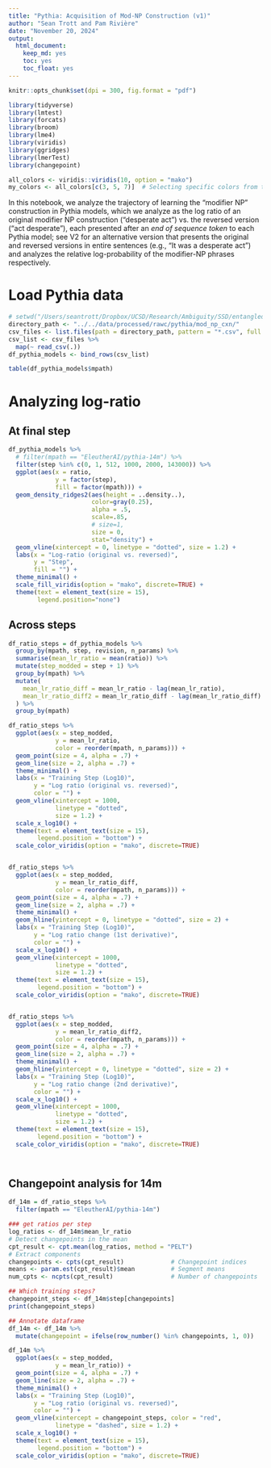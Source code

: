 ```yaml
---
title: "Pythia: Acquisition of Mod-NP Construction (v1)"
author: "Sean Trott and Pam Rivière"
date: "November 20, 2024"
output:
  html_document:
    keep_md: yes
    toc: yes
    toc_float: yes
---
```


```r
knitr::opts_chunk$set(dpi = 300, fig.format = "pdf")
```


```r
library(tidyverse)
library(lmtest)
library(forcats)
library(broom)
library(lme4)
library(viridis)
library(ggridges)
library(lmerTest)
library(changepoint)

all_colors <- viridis::viridis(10, option = "mako")
my_colors <- all_colors[c(3, 5, 7)]  # Selecting specific colors from the palette
```


In this notebook, we analyze the trajectory of learning the "modifier NP" construction in Pythia models, which we analyze as the log ratio of an original modifier NP construction ("desperate act") vs. the reversed version ("act desperate"), each presented after an *end of sequence token* to each Pythia model; see V2 for an alternative version that presents the original and reversed versions in entire sentences (e.g., "It was a desperate act") and analyzes the relative log-probability of the modifier-NP phrases respectively.

# Load Pythia data


```r
# setwd("/Users/seantrott/Dropbox/UCSD/Research/Ambiguity/SSD/entangled_meanings/src/analysis/")
directory_path <- "../../data/processed/rawc/pythia/mod_np_cxn/"
csv_files <- list.files(path = directory_path, pattern = "*.csv", full.names = TRUE)
csv_list <- csv_files %>%
  map(~ read_csv(.))
df_pythia_models <- bind_rows(csv_list)

table(df_pythia_models$mpath)

```


# Analyzing log-ratio

## At final step

```r
df_pythia_models %>%
  # filter(mpath == "EleutherAI/pythia-14m") %>%
  filter(step %in% c(0, 1, 512, 1000, 2000, 143000)) %>%
  ggplot(aes(x = ratio,
             y = factor(step),
             fill = factor(mpath))) +
  geom_density_ridges2(aes(height = ..density..), 
                       color=gray(0.25), 
                       alpha = .5, 
                       scale=.85, 
                       # size=1, 
                       size = 0,
                       stat="density") +
  geom_vline(xintercept = 0, linetype = "dotted", size = 1.2) +
  labs(x = "Log-ratio (original vs. reversed)",
       y = "Step",
       fill = "") +
  theme_minimal() +
  scale_fill_viridis(option = "mako", discrete=TRUE) +
  theme(text = element_text(size = 15),
        legend.position="none")
```


## Across steps

```r
df_ratio_steps = df_pythia_models %>% 
  group_by(mpath, step, revision, n_params) %>%
  summarise(mean_lr_ratio = mean(ratio)) %>%
  mutate(step_modded = step + 1) %>%
  group_by(mpath) %>%
  mutate(
    mean_lr_ratio_diff = mean_lr_ratio - lag(mean_lr_ratio),
    mean_lr_ratio_diff2 = mean_lr_ratio_diff - lag(mean_lr_ratio_diff)
  ) %>%
  group_by(mpath) 

df_ratio_steps %>%
  ggplot(aes(x = step_modded,
             y = mean_lr_ratio,
             color = reorder(mpath, n_params))) +
  geom_point(size = 4, alpha = .7) +
  geom_line(size = 2, alpha = .7) +
  theme_minimal() +
  labs(x = "Training Step (Log10)",
       y = "Log ratio (original vs. reversed)",
       color = "") +
  geom_vline(xintercept = 1000, 
             linetype = "dotted", 
             size = 1.2) +
  scale_x_log10() +
  theme(text = element_text(size = 15),
        legend.position = "bottom") +
  scale_color_viridis(option = "mako", discrete=TRUE)


df_ratio_steps %>%
  ggplot(aes(x = step_modded,
             y = mean_lr_ratio_diff,
             color = reorder(mpath, n_params))) +
  geom_point(size = 4, alpha = .7) +
  geom_line(size = 2, alpha = .7) +
  theme_minimal() +
  geom_hline(yintercept = 0, linetype = "dotted", size = 2) +
  labs(x = "Training Step (Log10)",
       y = "Log ratio change (1st derivative)",
       color = "") +
  scale_x_log10() +
  geom_vline(xintercept = 1000, 
             linetype = "dotted", 
             size = 1.2) +
  theme(text = element_text(size = 15),
        legend.position = "bottom") +
  scale_color_viridis(option = "mako", discrete=TRUE)


df_ratio_steps %>%
  ggplot(aes(x = step_modded,
             y = mean_lr_ratio_diff2,
             color = reorder(mpath, n_params))) +
  geom_point(size = 4, alpha = .7) +
  geom_line(size = 2, alpha = .7) +
  theme_minimal() +
  geom_hline(yintercept = 0, linetype = "dotted", size = 2) +
  labs(x = "Training Step (Log10)",
       y = "Log ratio change (2nd derivative)",
       color = "") +
  scale_x_log10() +
  geom_vline(xintercept = 1000, 
             linetype = "dotted", 
             size = 1.2) +
  theme(text = element_text(size = 15),
        legend.position = "bottom") +
  scale_color_viridis(option = "mako", discrete=TRUE)




```


## Changepoint analysis for 14m

```r
df_14m = df_ratio_steps %>%
  filter(mpath == "EleutherAI/pythia-14m")

### get ratios per step
log_ratios <- df_14m$mean_lr_ratio
# Detect changepoints in the mean
cpt_result <- cpt.mean(log_ratios, method = "PELT")
# Extract components
changepoints <- cpts(cpt_result)             # Changepoint indices
means <- param.est(cpt_result)$mean          # Segment means
num_cpts <- ncpts(cpt_result)                # Number of changepoints

## Which training steps?
changepoint_steps <- df_14m$step[changepoints]
print(changepoint_steps)

## Annotate dataframe
df_14m <- df_14m %>%
  mutate(changepoint = ifelse(row_number() %in% changepoints, 1, 0))

df_14m %>%
  ggplot(aes(x = step_modded,
             y = mean_lr_ratio)) +
  geom_point(size = 4, alpha = .7) +
  geom_line(size = 2, alpha = .7) +
  theme_minimal() +
  labs(x = "Training Step (Log10)",
       y = "Log ratio (original vs. reversed)",
       color = "") +
  geom_vline(xintercept = changepoint_steps, color = "red", 
             linetype = "dashed", size = 1.2) +
  scale_x_log10() +
  theme(text = element_text(size = 15),
        legend.position = "bottom") +
  scale_color_viridis(option = "mako", discrete=TRUE)


```


